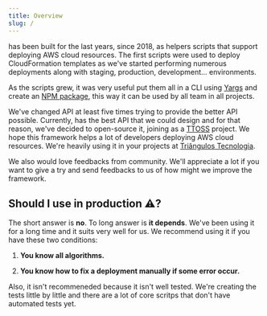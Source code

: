 ```yaml
---
title: Overview
slug: /
---
```



<Carlin /> has been built for the last years, since 2018, as helpers scripts
that support deploying AWS cloud resources. The first scripts were used to
deploy CloudFormation templates as we've started performing numerous deployments
along with staging, production, development... environments.

As the scripts grew, it was very useful put them all in a CLI using [Yargs](https://yargs.js.org/) and create an [NPM package](https://www.npmjs.com/package/carlin), this way it can be used by all team in all projects.

We've changed <Carlin /> API at least five times trying to provide the better API possible. Currently, <Carlin /> has the best API that we could design and for that reason, we've decided to open-source it, joining as a [TTOSS](https://github.com/ttoss) project. We hope this framework helps a lot of developers deploying AWS cloud resources. We're heavily using it in your projects at [Triângulos Tecnologia](https://triangulostecnologia.com).

We also would love feedbacks from community. We'll appreciate a lot if you want to give a try and send feedbacks to us of how might we improve the framework.

## Should I use <Carlin /> in production ⚠️?

The short answer is **no**. To long answer is **it depends**. We've been using it for a long time and it suits very well for us. We recommend using it if you have these two conditions:

1. **You know all <Carlin /> algorithms.**

2. **You know how to fix a deployment manually if some error occur.**

Also, it isn't recommeneded because it isn't well tested. We're creating the tests little by little and there are a lot of core scritps that don't have automated tests yet.
